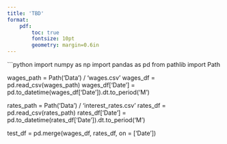 ---
title: 'TBD'
format:
    pdf:
        toc: true
        fontsize: 10pt
        geometry: margin=0.6in
---

```{python}

import numpy as np
import pandas as pd
from pathlib import Path

wages_path = Path('Data') / 'wages.csv'
wages_df = pd.read_csv(wages_path)
wages_df['Date'] = pd.to_datetime(wages_df['Date']).dt.to_period('M')

rates_path = Path('Data') / 'interest_rates.csv'
rates_df = pd.read_csv(rates_path)
rates_df['Date'] = pd.to_datetime(rates_df['Date']).dt.to_period('M')

test_df = pd.merge(wages_df, rates_df, on = ['Date'])



